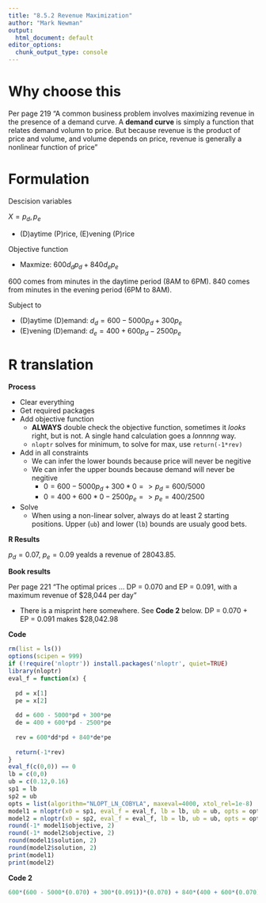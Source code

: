 ```yaml
---
title: "8.5.2 Revenue Maximization"
author: "Mark Newman"
output:
  html_document: default
editor_options: 
  chunk_output_type: console
---
```


# Why choose this

Per page 219 "A common business problem involves maximizing revenue in the presence of a demand curve. A **demand curve** is simply a function that relates demand volumn to price. But because revenue is the product of price and volume, and volume depends on price, revenue is generally a nonlinear function of price"

# Formulation

Descision variables

$X = p_{d}, p_{e}$

* (D)aytime (P)rice, (E)vening (P)rice

Objective function

* Maxmize: $600d_{d}p_{d} + 840d_{e}p_{e}$

600 comes from minutes in the daytime period (8AM to 6PM). 840 comes from minutes in the evening period (6PM to 8AM).

Subject to

* (D)aytime (D)emand: $d_{d} = 600 - 5000p_{d} + 300p_{e}$
* (E)vening (D)emand: $d_{e} = 400 + 600p_{d} - 2500p_{e}$

# R translation

**Process**

* Clear everything
* Get required packages
* Add objective function
    * **ALWAYS** double check the objective function, sometimes it _looks_ right, but is not. A single hand calculation goes a _lonnnng_ way.
    * `nloptr` solves for minimum, to solve for max, use `return(-1*rev)` 
* Add in all constraints
    * We can infer the lower bounds because price will never be negitive
    * We can infer the upper bounds because demand will never be negitive
        * $0 = 600 - 5000p_{d} + 300*0 => p_{d} = 600/5000$
        * $0 = 400 + 600*0 - 2500p_{e} => p_{e} = 400/2500$
* Solve
    * When using a non-linear solver, always do at least 2 starting positions. Upper (`ub`) and lower (`lb`) bounds are usualy good bets.

**R Results**

$p_{d} = 0.07$, $p_{e} = 0.09$ yealds a revenue of $28043.85$.

**Book results**

Per page 221 "The optimal prices ... DP = 0.070 and EP = 0.091, with a maximum revenue of $28,044 per day"

* There is a misprint here somewhere. See **Code 2** below. DP = 0.070 + EP = 0.091 makes $28,042.98

**Code**
```r
rm(list = ls())
options(scipen = 999)
if (!require('nloptr')) install.packages('nloptr', quiet=TRUE)
library(nloptr)
eval_f = function(x) {
  
  pd = x[1]
  pe = x[2]
  
  dd = 600 - 5000*pd + 300*pe
  de = 400 + 600*pd - 2500*pe
  
  rev = 600*dd*pd + 840*de*pe
  
  return(-1*rev)
}
eval_f(c(0,0)) == 0
lb = c(0,0)
ub = c(0.12,0.16)
sp1 = lb
sp2 = ub
opts = list(algorithm="NLOPT_LN_COBYLA", maxeval=4000, xtol_rel=1e-8)
model1 = nloptr(x0 = sp1, eval_f = eval_f, lb = lb, ub = ub, opts = opts)
model2 = nloptr(x0 = sp2, eval_f = eval_f, lb = lb, ub = ub, opts = opts)
round(-1* model1$objective, 2)
round(-1* model2$objective, 2)
round(model1$solution, 2)
round(model2$solution, 2)
print(model1)
print(model2)
```

**Code 2**
```r
600*(600 - 5000*(0.070) + 300*(0.091))*(0.070) + 840*(400 + 600*(0.070) - 2500*(0.091))*(0.091)
```